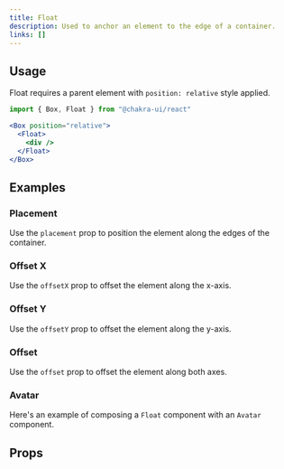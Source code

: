 ```yaml
---
title: Float
description: Used to anchor an element to the edge of a container.
links: []
---
```


<ExampleTabs name="float-basic" />

## Usage

Float requires a parent element with `position: relative` style applied.

```jsx
import { Box, Float } from "@chakra-ui/react"
```

```jsx
<Box position="relative">
  <Float>
    <div />
  </Float>
</Box>
```

## Examples

### Placement

Use the `placement` prop to position the element along the edges of the
container.

<ExampleTabs name="float-with-placements" />

### Offset X

Use the `offsetX` prop to offset the element along the x-axis.

<ExampleTabs name="float-with-offset-x" />

### Offset Y

Use the `offsetY` prop to offset the element along the y-axis.

<ExampleTabs name="float-with-offset-y" />

### Offset

Use the `offset` prop to offset the element along both axes.

<ExampleTabs name="float-with-offset" />

### Avatar

Here's an example of composing a `Float` component with an `Avatar` component.

<ExampleTabs name="float-with-avatar" />

## Props

<PropTable component="Float" part="Float" />
